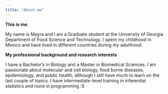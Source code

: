 ```yaml
---
title: "About me"
---
```


**This is me.**

My name is Mayra and I am a Graduate student at the University of Georgia Department of Food Science and Technology. I spent my childhood in Mexico and have lived in different countries during my adulthood.

**My professional background and research interests**

I have a Bachelor's in Biology and a Master in Biomedical Sciences. I am passionate about molecular and cell biology, food borne diseases, epidemiology, and public health, although I still have much to learn on the last couple of topics. I have intermediate-level training in inferential statistics and none in programming :S

